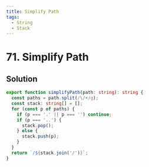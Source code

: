 ```yaml
---
title: Simplify Path
tags:
  - String
  - Stack
---
```


# 71. Simplify Path

<Badges>
  <LevelBadge level="medium" />
  <TopicBadge name="String" slug="string" />
  <TopicBadge name="Stack" slug="stack" />
</Badges>

## Solution

```typescript filename="solution.ts" copy
export function simplifyPath(path: string): string {
  const paths = path.split(/\/+/g);
  const stack: string[] = [];
  for (const p of paths) {
    if (p === '.' || p === '') continue;
    if (p === '..') {
      stack.pop();
    } else {
      stack.push(p);
    }
  }
  return `/${stack.join('/')}`;
}
```

<ProblemLink
  codingSite="leetcode"
  href="https://leetcode.com/problems/simplify-path"
  title="Simplify Path"
/>
